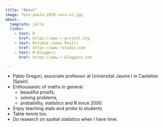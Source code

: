 ```yaml
---
title: "About"
image: foto-pablo-2020-cara-v2.jpg
about:
  template: jolla
  links:
    - text: R
      href: https://www.r-project.org
    - text: Rstudio (soon Posit)
      href: https://www.rstudio.com
    - text: R-bloggers
      href: https://www.r-bloggers.com

---
```


- Pablo Gregori, associate professor at Universitat Jaume I in Castellon (Spain).
- Enthousiastic of maths in general:
    - beautiful proofs,
    - solving problems,
    - probability, statistics and R since 2000.
- Enjoy teaching stats and probs to students
- Table tennis too.
- Do research on spatial statistics when I have time.
